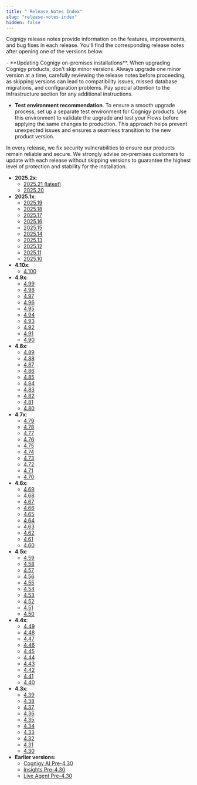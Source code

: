 ```yaml
---
title: " Release Notes Index"
slug: "release-notes-index"
hidden: false
---
```


Cognigy release notes provide information on the features, improvements, and bug fixes in each release.
You'll find the corresponding release notes after opening one of the versions below.

<Warning>
  - **Updating Cognigy on-premises installations**. When upgrading Cognigy products, don't skip minor versions. Always upgrade one minor version at a time, carefully reviewing the release notes before proceeding, as skipping versions can lead to compatibility issues, missed database migrations,
    and configuration problems. Pay special attention to the Infrastructure section for any additional instructions.

  - **Test environment recommendation**. To ensure a smooth upgrade process, set up a separate test environment for Cognigy products. Use this environment to validate the upgrade and test your Flows before applying the same changes to production. This approach helps prevent unexpected issues and ensures a seamless transition to the new product version.
</Warning>

<Note>
  In every release, we fix security vulnerabilities to ensure our products remain reliable and secure. 
  We strongly advise on-premises customers to update with each release without skipping versions to guarantee the highest level of protection and stability for the installation.
</Note>

- **2025.2x**:
  - [2025.21 (latest)](/release-notes/2025.21)
  - [2025.20](/release-notes/2025.20)
- **2025.1x**:
  - [2025.19](/release-notes/2025.19)
  - [2025.18](/release-notes/2025.18)
  - [2025.17](/release-notes/2025.17)
  - [2025.16](/release-notes/2025.16)
  - [2025.15](/release-notes/2025.15)
  - [2025.14](/release-notes/2025.14)
  - [2025.13](/release-notes/2025.13)
  - [2025.12](/release-notes/2025.12)
  - [2025.11](/release-notes/2025.11)
  - [2025.10](/release-notes/2025.10)
- **4.10x**:
  - [4.100](/release-notes/4.100)
- **4.9x**:
  - [4.99](/release-notes/4.99)
  - [4.98](/release-notes/4.98)
  - [4.97](/release-notes/4.97)
  - [4.96](/release-notes/4.96)
  - [4.95](/release-notes/4.95)
  - [4.94](/release-notes/4.94) 
  - [4.93](/release-notes/4.93) 
  - [4.92](/release-notes/4.92)
  - [4.91](/release-notes/4.91)
  - [4.90](/release-notes/4.90)
- **4.8x**:
  - [4.89](/release-notes/4.89)
  - [4.88](/release-notes/4.88)
  - [4.87](/release-notes/4.87)
  - [4.86](/release-notes/4.86)
  - [4.85](/release-notes/4.85)
  - [4.84](/release-notes/4.84)
  - [4.83](/release-notes/4.83) 
  - [4.82](/release-notes/4.82)
  - [4.81](/release-notes/4.81)
  - [4.80](/release-notes/4.80)
- **4.7x**:
  - [4.79](/release-notes/4.79)
  - [4.78](/release-notes/4.78)
  - [4.77](/release-notes/4.77)
  - [4.76](/release-notes/4.76)
  - [4.75](/release-notes/4.75)
  - [4.74](/release-notes/4.74)
  - [4.73](/release-notes/4.73)
  - [4.72](/release-notes/4.72)
  - [4.71](/release-notes/4.71)
  - [4.70](/release-notes/4.70)
- **4.6x**:
  - [4.69](/release-notes/4.69)
  - [4.68](/release-notes/4.68)
  - [4.67](/release-notes/4.67)
  - [4.66](/release-notes/4.66)
  - [4.65](/release-notes/4.65)
  - [4.64](/release-notes/4.64)
  - [4.63](/release-notes/4.63)
  - [4.62](/release-notes/4.62)
  - [4.61](/release-notes/4.61)
  - [4.60](/release-notes/4.60)
- **4.5x**:
  - [4.59](/release-notes/4.59)
  - [4.58](/release-notes/4.58)
  - [4.57](/release-notes/4.57)
  - [4.56](/release-notes/4.56)
  - [4.55](/release-notes/4.55)
  - [4.54](/release-notes/4.54)
  - [4.53](/release-notes/4.53)
  - [4.52](/release-notes/4.52)
  - [4.51](/release-notes/4.51)
  - [4.50](/release-notes/4.50)
- **4.4x**:
  - [4.49](/release-notes/4.49)
  - [4.48](/release-notes/4.48)
  - [4.47](/release-notes/4.47)
  - [4.46](/release-notes/4.46)
  - [4.45](/release-notes/4.45)
  - [4.44](/release-notes/4.44)
  - [4.43](/release-notes/4.43)
  - [4.42](/release-notes/4.42)
  - [4.41](/release-notes/4.41)
  - [4.40](/release-notes/4.40)
- **4.3x**:
  - [4.39](/release-notes/4.39)
  - [4.38](/release-notes/4.38)
  - [4.37](/release-notes/4.37)
  - [4.36](/release-notes/4.36)
  - [4.35](/release-notes/4.35)
  - [4.34](/release-notes/4.34)
  - [4.33](/release-notes/4.33)
  - [4.32](/release-notes/4.32)
  - [4.31](/release-notes/4.31)
  - [4.30](/release-notes/4.30)
- **Earlier versions:**
  - [Cognigy AI Pre-4.30](/release-notes/earlier-versions/cognigy-ai-pre-4.30)
  - [Insights Pre-4.30](/release-notes/earlier-versions/insights-pre-4.30)
  - [Live Agent Pre-4.30](/release-notes/earlier-versions/live-agent-pre-4.30)

